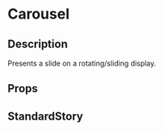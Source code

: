 
<Meta title="general/carousel" component={Carousel} />

# Carousel

## Description
Presents a slide on a rotating/sliding display.

## Props
<Props of={Carousel} />

## StandardStory
<Preview>
	<Story name="standard">
		<StandardStory />
	</Story>
</Preview>
